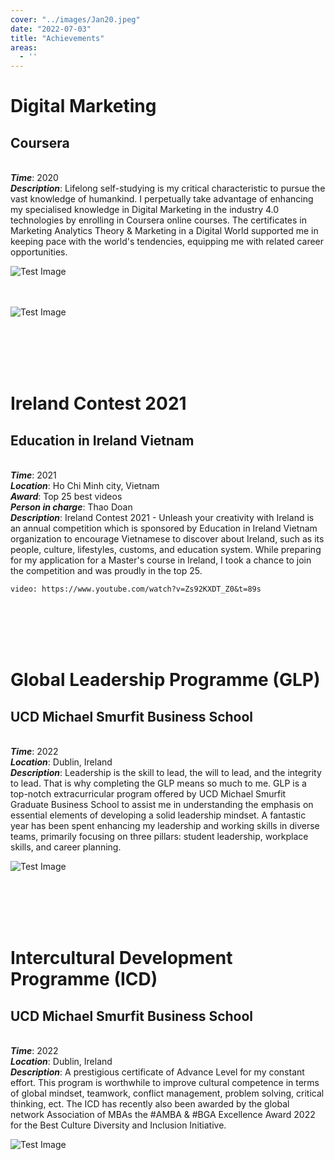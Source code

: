 ```yaml
---
cover: "../images/Jan20.jpeg"
date: "2022-07-03"
title: "Achievements"
areas:
  - ''
---
```

# Digital Marketing
## Coursera
<p>

<br/> <b><i>Time</i></b>: 2020
<br/> <b><i>Description</i></b>: Lifelong self-studying is my critical characteristic to pursue the vast knowledge of humankind. I perpetually take advantage of enhancing my specialised knowledge in Digital Marketing in the industry 4.0 technologies by enrolling in  Coursera online courses. The certificates in Marketing Analytics Theory & Marketing in a Digital World supported me in keeping pace with the world's tendencies, equipping me with related career opportunities.

![Test Image](../images/Certificate_DigitalMKT.jpg)
<br/>
<br/>
<br/>

![Test Image](../images/Certificate_MKTAnnalyticsinTheory.jpg)

</p>

<br/>
<br/>
<br/>
<br/>

# Ireland Contest 2021
## Education in Ireland Vietnam
<p>

<br/> <b><i>Time</i></b>: 2021
<br/> <b><i>Location</i></b>: Ho Chi Minh city, Vietnam
<br/> <b><i>Award</i></b>: Top 25 best videos
<br/> <b><i>Person in charge</i></b>: Thao Doan
<br/> <b><i>Description</i></b>: Ireland Contest 2021 - Unleash your creativity with Ireland is an annual competition which is sponsored by Education in Ireland Vietnam organization to encourage Vietnamese to discover about Ireland, such as its people, culture, lifestyles, customs, and education system. While preparing for my application for a Master's course in Ireland, I took a chance to join the competition and was proudly in the top 25.


`video: https://www.youtube.com/watch?v=Zs92KXDT_Z0&t=89s`

</p>

<br/>
<br/>
<br/>
<br/>


# Global Leadership Programme (GLP)
## UCD Michael Smurfit Business School
<p>

<br/> <b><i>Time</i></b>: 2022
<br/> <b><i>Location</i></b>: Dublin, Ireland
<br/> <b><i>Description</i></b>: Leadership is the skill to lead, the will to lead, and the integrity to lead. That is why completing the GLP means so much to me.
                         GLP is a top-notch extracurricular program offered by UCD Michael Smurfit Graduate Business School to assist me in understanding the emphasis on essential elements of developing a solid leadership mindset. A fantastic year has been spent enhancing my leadership and working skills in diverse teams, primarily focusing on three pillars: student leadership, workplace skills, and career planning.

![Test Image](../images/424ThaoNgoPhuongDoan.jpg)


</p>

<br/>
<br/>
<br/>
<br/>

# Intercultural Development Programme (ICD)
## UCD Michael Smurfit Business School
<p>

<br/> <b><i>Time</i></b>: 2022
<br/> <b><i>Location</i></b>: Dublin, Ireland
<br/> <b><i>Description</i></b>: A prestigious certificate of Advance Level for my constant effort. This program is worthwhile to improve cultural competence in terms of global mindset, teamwork, conflict management, problem solving, critical thinking, ect.
                                 The ICD has recently also been awarded by the global network Association of MBAs the #AMBA & #BGA Excellence Award 2022 for the Best Culture Diversity and Inclusion Initiative.

![Test Image](../images/ThaoDoanNgoPhuong.jpg)

</p>